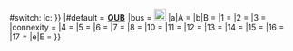 {{{{{|safesubst:}}}#switch: {{{{{|safesubst:}}}lc: {{{1}}}}}
|#default = [[坎佩尔城市公共交通|<span style="color:#212121; background-color:#FFFFFF; padding-left:0.1em; padding-right:0.1em; ">'''QUB'''</span>]]
|bus = [[File:Bus-logo.svg|21x21px|link=坎佩尔城市公共交通]]
|a|A = [[坎佩尔城市公共交通#主干公交线路|{{法国交通标志|A|E3ED08|000000}}]]
|b|B = [[坎佩尔城市公共交通#主干公交线路|{{法国交通标志|B|ED0803|FFFFFF}}]]
|1 = [[坎佩尔城市公共交通#常规公交线路|{{法国交通标志|1|932C15|FFFFFF}}]]
|2 = [[坎佩尔城市公共交通#常规公交线路|{{法国交通标志|2|F0648C|FFFFFF}}]]
|3 = [[坎佩尔城市公共交通#常规公交线路|{{法国交通标志|3|0099D7|FFFFFF}}]]
|connexity = [[坎佩尔城市公共交通#常规公交线路|{{法国交通标志|connexity|FFFFFF|D70088}}]]
|4 = [[坎佩尔城市公共交通#补充公交线路|{{法国交通标志|4|E1A762|FFFFFF}}]]
|5 = [[坎佩尔城市公共交通#补充公交线路|{{法国交通标志|5|97B6F5|FFFFFF}}]]
|6 = [[坎佩尔城市公共交通#补充公交线路|{{法国交通标志|6|3B437D|FFFFFF}}]]
|7 = [[坎佩尔城市公共交通#补充公交线路|{{法国交通标志|7|E78345|FFFFFF}}]]
|8 = [[坎佩尔城市公共交通#补充公交线路|{{法国交通标志|8|B3F315|000000}}]]
|10 = [[坎佩尔城市公共交通#城郊公交线路|{{法国交通标志|10|FFA1E2|000000}}]]
|11 = [[坎佩尔城市公共交通#城郊公交线路|{{法国交通标志|11|FBAB87|000000}}]]
|12 = [[坎佩尔城市公共交通#城郊公交线路|{{法国交通标志|12|1E92AC|FFFFFF}}]]
|13 = [[坎佩尔城市公共交通#城郊公交线路|{{法国交通标志|13|FFAB0D|FFFFFF}}]]
|14 = [[坎佩尔城市公共交通#城郊公交线路|{{法国交通标志|14|139BF3|FFFFFF}}]]
|15 = [[坎佩尔城市公共交通#城郊公交线路|{{法国交通标志|15|1BBC8B|FFFFFF}}]]
|16 = [[坎佩尔城市公共交通#城郊公交线路|{{法国交通标志|16|F432B6|FFFFFF}}]]
|17 = [[坎佩尔城市公共交通#城郊公交线路|{{法国交通标志|17|F4EB22|FFFFFF}}]]
|e|E = [[坎佩尔城市公共交通#周日夜间公交线路|{{法国交通标志|E|1E56EA|0FFFFFF}}]]
}}<noinclude>{{Documentation}}
</noinclude>